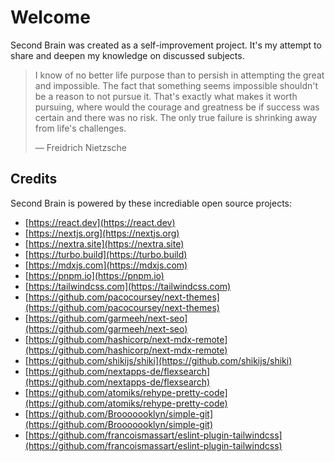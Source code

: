 # Welcome

Second Brain was created as a self-improvement project. It's my attempt to share and deepen my knowledge on discussed subjects.  

> I know of no better life purpose 
> than to persish in attempting the
> great and impossible. The fact 
> that something seems 
> impossible shouldn't be a
> reason to not pursue it.
> That's exactly what makes it worth
> pursuing, where would the 
> courage and greatness be if
> success was certain and there
> was no risk. The only true failure
> is shrinking away from life's challenges.
>
> —  Freidrich Nietzsche

## Credits
Second Brain is powered by these incrediable open source projects:

- [https://react.dev](https://react.dev)
- [https://nextjs.org](https://nextjs.org)
- [https://nextra.site](https://nextra.site)
- [https://turbo.build](https://turbo.build)
- [https://mdxjs.com](https://mdxjs.com)
- [https://pnpm.io](https://pnpm.io)
- [https://tailwindcss.com](https://tailwindcss.com)
- [https://github.com/pacocoursey/next-themes](https://github.com/pacocoursey/next-themes)
- [https://github.com/garmeeh/next-seo](https://github.com/garmeeh/next-seo)
- [https://github.com/hashicorp/next-mdx-remote](https://github.com/hashicorp/next-mdx-remote)
- [https://github.com/shikijs/shiki](https://github.com/shikijs/shiki)
- [https://github.com/nextapps-de/flexsearch](https://github.com/nextapps-de/flexsearch)
- [https://github.com/atomiks/rehype-pretty-code](https://github.com/atomiks/rehype-pretty-code)
- [https://github.com/Brooooooklyn/simple-git](https://github.com/Brooooooklyn/simple-git)
- [https://github.com/francoismassart/eslint-plugin-tailwindcss](https://github.com/francoismassart/eslint-plugin-tailwindcss)

